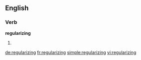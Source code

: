==English==

===Verb===
'''regularizing'''

# {{present participle of|regularize}}

[[de:regularizing]]
[[fr:regularizing]]
[[simple:regularizing]]
[[vi:regularizing]]